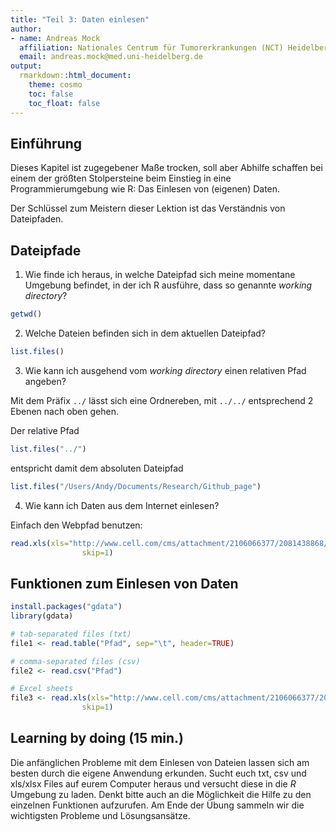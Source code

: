 ```yaml
---
title: "Teil 3: Daten einlesen"
author:
- name: Andreas Mock
  affiliation: Nationales Centrum für Tumorerkrankungen (NCT) Heidelberg
  email: andreas.mock@med.uni-heidelberg.de
output:
  rmarkdown::html_document:
    theme: cosmo
    toc: false
    toc_float: false
---
```


## Einführung

Dieses Kapitel ist zugegebener Maße trocken, soll aber Abhilfe schaffen bei einem der größten Stolpersteine beim Einstieg in eine Programmierumgebung wie R: Das Einlesen von (eigenen) Daten.

Der Schlüssel zum Meistern dieser Lektion ist das Verständnis von Dateipfaden. 

## Dateipfade

1) Wie finde ich heraus, in welche Dateipfad sich meine momentane Umgebung befindet, in der ich R ausführe, dass so genannte *working directory*?

```r
getwd()
```

2) Welche Dateien befinden sich in dem aktuellen Dateipfad?

```r
list.files()
```

3) Wie kann ich ausgehend vom *working directory* einen relativen Pfad angeben?

Mit dem Präfix `../` lässt sich eine Ordnereben, mit `../../` entsprechend 2 Ebenen nach oben gehen.

Der relative Pfad

```r
list.files("../")
```

entspricht damit dem absoluten Dateipfad

```r
list.files("/Users/Andy/Documents/Research/Github_page")
```

4) Wie kann ich Daten aus dem Internet einlesen?

Einfach den Webpfad benutzen:

```r
read.xls(xls="http://www.cell.com/cms/attachment/2106066377/2081438868/mmc2.xlsx",
                skip=1)
```

## Funktionen zum Einlesen von Daten

```r
install.packages("gdata")
library(gdata)
```


```r
# tab-separated files (txt)
file1 <- read.table("Pfad", sep="\t", header=TRUE)
```

```r
# comma-separated files (csv)
file2 <- read.csv("Pfad")
```

```r
# Excel sheets
file3 <- read.xls(xls="http://www.cell.com/cms/attachment/2106066377/2081438868/mmc2.xlsx",
                skip=1)
```

## Learning by doing (15 min.)

Die anfänglichen Probleme mit dem Einlesen von Dateien lassen sich am besten durch die eigene Anwendung erkunden. Sucht euch txt, csv und xls/xlsx Files auf eurem Computer heraus und versucht diese in die *R* Umgebung zu laden. Denkt bitte auch an die Möglichkeit die Hilfe zu den einzelnen Funktionen aufzurufen. Am Ende der Übung sammeln wir die wichtigsten Probleme und Lösungsansätze.